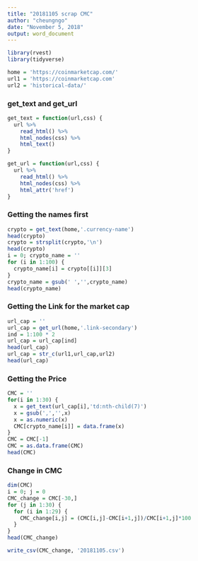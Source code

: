 ```yaml
---
title: "20181105 scrap CMC"
author: "cheungngo"
date: "November 5, 2018"
output: word_document
---
```


```r
library(rvest)
library(tidyverse)
```

```r
home = 'https://coinmarketcap.com/'
url1 = 'https://coinmarketcap.com'
url2 = 'historical-data/'
```

### get_text and get_url

```r
get_text = function(url,css) {
  url %>%
    read_html() %>%
    html_nodes(css) %>%
    html_text()
}
```

```r
get_url = function(url,css) {
  url %>%
    read_html() %>%
    html_nodes(css) %>%
    html_attr('href')
}
```

### Getting the names first

```r
crypto = get_text(home,'.currency-name')
head(crypto)
crypto = strsplit(crypto,'\n')
head(crypto)
i = 0; crypto_name = ''
for (i in 1:100) {
  crypto_name[i] = crypto[[i]][3]
}
crypto_name = gsub(' ','',crypto_name)
head(crypto_name)
```

### Getting the Link for the market cap 

```r
url_cap = ''
url_cap = get_url(home,'.link-secondary')
ind = 1:100 * 2
url_cap = url_cap[ind]
head(url_cap)
url_cap = str_c(url1,url_cap,url2)
head(url_cap)
```

### Getting the Price

```r
CMC = ''
for(i in 1:30) {
  x = get_text(url_cap[i],'td:nth-child(7)')
  x = gsub(',','',x)
  x = as.numeric(x)
  CMC[crypto_name[i]] = data.frame(x)
}
CMC = CMC[-1]
CMC = as.data.frame(CMC)
head(CMC)
```

### Change in CMC

```r
dim(CMC)
i = 0; j = 0
CMC_change = CMC[-30,]
for (j in 1:30) {
  for (i in 1:29) {
    CMC_change[i,j] = (CMC[i,j]-CMC[i+1,j])/CMC[i+1,j]*100
  }
}
head(CMC_change)
```

```r
write_csv(CMC_change, '20181105.csv')
```